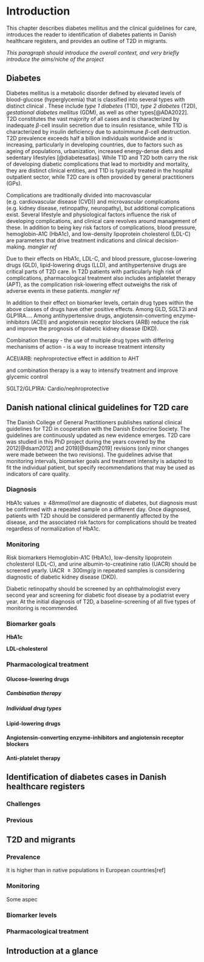 # Introduction

This chapter describes diabetes mellitus and the clinical guidelines for care, introduces the reader to identification of diabetes patients in Danish healthcare registers, and provides an outline of T2D in migrants.

*This paragraph should introduce the overall context, and very briefly introduce the aims/niche of the project*

## Diabetes

Diabetes mellitus is a metabolic disorder defined by elevated levels of blood-glucose (hyperglycemia) that is classified into several types with distinct clinical . These include *type 1 diabetes* (T1D), *type 2 diabetes* (T2D), *gestational diabetes mellitus* (GDM), as well as other types[@ADA2022]. T2D constitutes the vast majority of all cases and is characterized by inadequate $\beta$-cell insulin secretion due to insulin resistance, while T1D is characterized by insulin deficiency due to autoimmune $\beta$-cell destruction. T2D prevalence exceeds half a billion individuals worldwide and is increasing, particularly in developing countries, due to factors such as ageing of populations, urbanization, increased energy-dense diets and sedentary lifestyles [@diabetesatlas]. While T1D and T2D both carry the risk of developing diabetic complications that lead to morbidity and mortality, they are distinct clinical entities, and T1D is typically treated in the hospital outpatient sector, while T2D care is often provided by general practitioners (GPs).

Complications are traditionally divided into macrovascular (e.g. cardiovascular disease (CVD)) and microvascular complications (e.g. kidney disease, retinopathy, neuropathy), but additional complications exist. Several lifestyle and physiological factors influence the risk of developing complications, and clinical care revolves around management of these. In addition to being key risk factors of complications, blood pressure, hemoglobin-A1C (HbA1c), and low-density lipoprotein cholesterol (LDL-C) are parameters that drive treatment indications and clinical decision-making. *mangler ref*

Due to their effects on HbA1c, LDL-C, and blood pressure, glucose-lowering drugs (GLD), lipid-lowering drugs (LLD), and antihypertensive drugs are critical parts of T2D care. In T2D patients with particularly high risk of complications, pharmacological treatment also includes antiplatelet therapy (APT), as the complication risk-lowering effect outweighs the risk of adverse events in these patients. *mangler ref*

In addition to their effect on biomarker levels, certain drug types within the above classes of drugs have other positive effects. Among GLD, SGLT2i and GLP1RA.... Among antihypertensive drugs, angiotensin-converting enzyme-inhibitors (ACEI) and angiotensin receptor blockers (ARB) reduce the risk and improve the prognosis of diabetic kidney disease (DKD).

Combination therapy - the use of multiple drug types with differing mechanisms of action - is a way to increase treatment intensity

ACEI/ARB: nephroprotective effect in addition to AHT

and combination therapy is a way to intensify treatment and improve glycemic control

SGLT2/GLP1RA: Cardio/nephroprotective

## Danish national clinical guidelines for T2D care

The Danish College of General Practitioners publishes national clinical guidelines for T2D in cooperation with the Danish Endocrine Society. The guidelines are continuously updated as new evidence emerges. T2D care was studied in this PhD project during the years covered by the 2012[@dsam2012] and 2019[@dsam2019] revisions (only minor changes were made between the two revisions). The guidelines advise that monitoring intervals, biomarker goals and treatment intensity is adapted to fit the individual patient, but specify recommendations that may be used as indicators of care quality.

### Diagnosis

HbA1c values $\ge48 mmol/mol$ are diagnostic of diabetes, but diagnosis must be confirmed with a repeated sample on a different day. Once diagnosed, patients with T2D should be considered permanently affected by the disease, and the associated risk factors for complications should be treated regardless of normalization of HbA1c.

### Monitoring

Risk biomarkers Hemoglobin-A1C (HbA1c), low-density lipoprotein cholesterol (LDL-C), and urine albumin-to-creatinine ratio (UACR) should be screened yearly. UACR $\ge300mg/g$ in repeated samples is considering diagnostic of diabetic kidney disease (DKD).

Diabetic retinopathy should be screened by an ophthalmologist every second year and screening for diabetic foot disease by a podiatrist every year. At the initial diagnosis of T2D, a baseline-screening of all five types of monitoring is recommended.

### Biomarker goals

**HbA1c**

**LDL-cholesterol**

### Pharmacological treatment

#### Glucose-lowering drugs

##### Combination therapy

##### Individual drug types

#### Lipid-lowering drugs

#### Angiotensin-converting enzyme-inhibitors and angiotensin receptor blockers

#### Anti-platelet therapy

## Identification of diabetes cases in Danish healthcare registers

### Challenges

### Previous

## T2D and migrants

### Prevalence

It is higher than in native populations in European countries\[ref\]

### Monitoring

Some aspec

### Biomarker levels

### Pharmacological treatment

## Introduction at a glance
